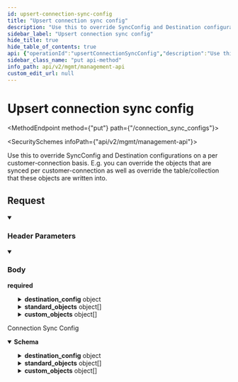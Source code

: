 ```yaml
---
id: upsert-connection-sync-config
title: "Upsert connection sync config"
description: "Use this to override SyncConfig and Destination configurations on a per customer-connection basis. E.g. you can override the objects that are synced per customer-connection as well as override the table/collection that these objects are written into."
sidebar_label: "Upsert connection sync config"
hide_title: true
hide_table_of_contents: true
api: {"operationId":"upsertConnectionSyncConfig","description":"Use this to override SyncConfig and Destination configurations on a per customer-connection basis. E.g. you can override the objects that are synced per customer-connection as well as override the table/collection that these objects are written into.","tags":["ConnectionSyncConfigs"],"security":[{"x-api-key":[]}],"parameters":[{"name":"x-customer-id","in":"header","schema":{"type":"string","example":"my-customer-1"},"description":"The customer ID that uniquely identifies the customer in your application","required":true},{"name":"x-provider-name","in":"header","schema":{"type":"string","example":"salesforce"},"description":"The provider name","required":true}],"requestBody":{"required":true,"content":{"application/json":{"schema":{"type":"object","properties":{"destination_config":{"description":"An object to override the default Destination configuration per connection.","oneOf":[{"description":"Config specific to Postgres destination","type":"object","title":"Postgres","properties":{"type":{"type":"string","enum":["postgres"]},"schema":{"type":"string","description":"The schema you'd like to sync to. This schema must already exist. Supaglue will not create it. If not specified, the schema specified in the Postgres Destination will be used.","example":"customer_1_schema"}},"required":["type","schema"]},{"description":"Config specific to BigQuery destination","type":"object","title":"BigQuery","properties":{"type":{"type":"string","enum":["bigquery"]},"dataset":{"type":"string","description":"The dataset you'd like to sync to. This dataset must already exist. Supaglue will not create it. If not specified, the dataset specified in the BigQuery Destination will be used.","example":"customer_1_dataset"}},"required":["type","dataset"]},{"description":":::note\nThis feature is only available in Preview to select customers on our Enterprise plan. [Contact us](mailto:team@supaglue.com) for more information.\n:::\n\nConfig specific to MongoDB destination\n","type":"object","title":"MongoDB (Preview)","properties":{"type":{"type":"string","enum":["mongodb"]},"collection":{"type":"string","description":"The collection you'd like to sync to. This collection must already exist. Supaglue will not create it. If not specified, the schema specified in the MongoDB Destination will be used.","example":"customer_1_schema"}},"required":["type","collection"]}]},"standard_objects":{"description":"A list of case-sensitive Provider standard objects to by synced. If specified, this list will take override the custom_objects list in SyncConfig.","type":"array","items":{"oneOf":[{"type":"object","title":"All","properties":{"object":{"type":"string","description":"The Provider object name (case sensitive)","example":"Contact"}},"required":["object"]},{"type":"object","title":"Postgres/BigQuery (Preview)","properties":{"object":{"type":"string","description":"The Provider object name (case sensitive)","example":"Contact"},"table":{"type":"string","description":"The table to write the object to. If specified, this will override the default table used by Supaglue.","example":"my_contacts"}},"required":["object","table"]},{"type":"object","title":"MongoDB (Preview)","properties":{"object":{"type":"string","description":"The Provider object name (case sensitive)","example":"Contact"},"collection":{"type":"string","description":"The collection to write the object to. If specified, this will override the default collection used by Supaglue.","example":"MyContacts"}},"required":["object","collection"]}]}},"custom_objects":{"description":"(Preview) A list of case-sensitive Provider custom objects to be synced. If specified, this list will take override the custom_objects list in SyncConfig.\n","type":"array","items":{"oneOf":[{"type":"object","title":"All","properties":{"object":{"type":"string","description":"The Provider object name (case sensitive)","example":"Contact__c"}},"required":["object"]},{"type":"object","title":"Postgres/BigQuery (Preview)","properties":{"object":{"type":"string","description":"The Provider object name (case sensitive)","example":"Contact__c"},"table":{"type":"string","description":"The table to write the object to. If specified, this will override the default table used by Supaglue.","example":"my_contacts"}},"required":["object","table"]},{"type":"object","title":"MongoDB (Preview)","properties":{"object":{"type":"string","description":"The Provider object name (case sensitive)","example":"Contact__c"},"collection":{"type":"string","description":"The collection to write the object to. If specified, this will override the default table used by Supaglue.","example":"MyContacts"}},"required":["object","collection"]}]}}},"title":"upsert_connection_sync_config"}}}},"responses":{"200":{"description":"Connection Sync Config","content":{"application/json":{"schema":{"type":"object","properties":{"destination_config":{"description":"An object to override the default Destination configuration per connection.","oneOf":[{"description":"Config specific to Postgres destination","type":"object","title":"Postgres","properties":{"type":{"type":"string","enum":["postgres"]},"schema":{"type":"string","description":"The schema you'd like to sync to. This schema must already exist. Supaglue will not create it. If not specified, the schema specified in the Postgres Destination will be used.","example":"customer_1_schema"}},"required":["type","schema"]},{"description":"Config specific to BigQuery destination","type":"object","title":"BigQuery","properties":{"type":{"type":"string","enum":["bigquery"]},"dataset":{"type":"string","description":"The dataset you'd like to sync to. This dataset must already exist. Supaglue will not create it. If not specified, the dataset specified in the BigQuery Destination will be used.","example":"customer_1_dataset"}},"required":["type","dataset"]},{"description":":::note\nThis feature is only available in Preview to select customers on our Enterprise plan. [Contact us](mailto:team@supaglue.com) for more information.\n:::\n\nConfig specific to MongoDB destination\n","type":"object","title":"MongoDB (Preview)","properties":{"type":{"type":"string","enum":["mongodb"]},"collection":{"type":"string","description":"The collection you'd like to sync to. This collection must already exist. Supaglue will not create it. If not specified, the schema specified in the MongoDB Destination will be used.","example":"customer_1_schema"}},"required":["type","collection"]}]},"standard_objects":{"description":"A list of case-sensitive Provider standard objects to by synced. If specified, this list will take override the custom_objects list in SyncConfig.","type":"array","items":{"oneOf":[{"type":"object","title":"All","properties":{"object":{"type":"string","description":"The Provider object name (case sensitive)","example":"Contact"}},"required":["object"]},{"type":"object","title":"Postgres/BigQuery (Preview)","properties":{"object":{"type":"string","description":"The Provider object name (case sensitive)","example":"Contact"},"table":{"type":"string","description":"The table to write the object to. If specified, this will override the default table used by Supaglue.","example":"my_contacts"}},"required":["object","table"]},{"type":"object","title":"MongoDB (Preview)","properties":{"object":{"type":"string","description":"The Provider object name (case sensitive)","example":"Contact"},"collection":{"type":"string","description":"The collection to write the object to. If specified, this will override the default collection used by Supaglue.","example":"MyContacts"}},"required":["object","collection"]}]}},"custom_objects":{"description":"(Preview) A list of case-sensitive Provider custom objects to be synced. If specified, this list will take override the custom_objects list in SyncConfig.\n","type":"array","items":{"oneOf":[{"type":"object","title":"All","properties":{"object":{"type":"string","description":"The Provider object name (case sensitive)","example":"Contact__c"}},"required":["object"]},{"type":"object","title":"Postgres/BigQuery (Preview)","properties":{"object":{"type":"string","description":"The Provider object name (case sensitive)","example":"Contact__c"},"table":{"type":"string","description":"The table to write the object to. If specified, this will override the default table used by Supaglue.","example":"my_contacts"}},"required":["object","table"]},{"type":"object","title":"MongoDB (Preview)","properties":{"object":{"type":"string","description":"The Provider object name (case sensitive)","example":"Contact__c"},"collection":{"type":"string","description":"The collection to write the object to. If specified, this will override the default table used by Supaglue.","example":"MyContacts"}},"required":["object","collection"]}]}}},"title":"connection_sync_config"}}}}},"method":"put","path":"/connection_sync_configs","servers":[{"url":"https://api.supaglue.io/mgmt/v2","description":"Supaglue API"}],"securitySchemes":{"x-api-key":{"type":"apiKey","name":"x-api-key","in":"header","description":"API key to allow developers to access the API"}},"jsonRequestBodyExample":{"destination_config":{"type":"postgres","schema":"customer_1_schema"},"standard_objects":[{"object":"Contact"},{"object":"Contact","table":"my_contacts"},{"object":"Contact","collection":"MyContacts"}],"custom_objects":[{"object":"Contact__c"},{"object":"Contact__c","table":"my_contacts"},{"object":"Contact__c","collection":"MyContacts"}]},"info":{"version":"0.14.18","title":"Management API","contact":{"name":"Supaglue","email":"docs@supaglue.com","url":"https://supaglue.com"},"description":"#### Introduction\n\nWelcome to the Management API documentation. You can use this API to manage customer integrations and connections.\n\n[![Run in Postman](https://run.pstmn.io/button.svg)](https://www.postman.com/supaglue/workspace/supaglue-public/overview)\n\n#### Base API URL\n\n```\nhttps://api.supaglue.io/mgmt/v2\n```\n"},"postman":{"name":"Upsert connection sync config","description":{"content":"Use this to override SyncConfig and Destination configurations on a per customer-connection basis. E.g. you can override the objects that are synced per customer-connection as well as override the table/collection that these objects are written into.","type":"text/plain"},"url":{"path":["connection_sync_configs"],"host":["{{baseUrl}}"],"query":[],"variable":[]},"header":[{"disabled":false,"description":{"content":"(Required) The customer ID that uniquely identifies the customer in your application","type":"text/plain"},"key":"x-customer-id","value":""},{"disabled":false,"description":{"content":"(Required) The provider name","type":"text/plain"},"key":"x-provider-name","value":""},{"key":"Content-Type","value":"application/json"},{"key":"Accept","value":"application/json"}],"method":"PUT","body":{"mode":"raw","raw":"\"\"","options":{"raw":{"language":"json"}}},"auth":{"type":"apikey","apikey":[{"type":"any","value":"x-api-key","key":"key"},{"type":"any","value":"<API Key>","key":"value"},{"type":"any","value":"header","key":"in"}]}}}
sidebar_class_name: "put api-method"
info_path: api/v2/mgmt/management-api
custom_edit_url: null
---
```



<h1 className={"openapi__heading"}>Upsert connection sync config</h1>

<MethodEndpoint method={"put"} path={"/connection_sync_configs"}></MethodEndpoint>

<SecuritySchemes infoPath={"api/v2/mgmt/management-api"}></SecuritySchemes>



Use this to override SyncConfig and Destination configurations on a per customer-connection basis. E.g. you can override the objects that are synced per customer-connection as well as override the table/collection that these objects are written into.

## Request

<details style={{"marginBottom":"1rem"}} className={"openapi-markdown__details"} data-collapsed={false} open={true}><summary style={{}}><h3 className={"openapi-markdown__details-summary-header-params"}>Header Parameters</h3></summary><div><ul><ParamsItem className={"paramsItem"} param={{"name":"x-customer-id","in":"header","schema":{"type":"string","example":"my-customer-1"},"description":"The customer ID that uniquely identifies the customer in your application","required":true}}></ParamsItem><ParamsItem className={"paramsItem"} param={{"name":"x-provider-name","in":"header","schema":{"type":"string","example":"salesforce"},"description":"The provider name","required":true}}></ParamsItem></ul></div></details><MimeTabs className={"openapi-tabs__mime"}><TabItem label={"application/json"} value={"application/json-schema"}><details style={{}} className={"openapi-markdown__details mime"} data-collapsed={false} open={true}><summary style={{}} className={"openapi-markdown__details-summary-mime"}><h3 className={"openapi-markdown__details-summary-header-body"}>Body</h3><strong className={"openapi-schema__required"}>required</strong></summary><div style={{"textAlign":"left","marginLeft":"1rem"}}></div><ul style={{"marginLeft":"1rem"}}><SchemaItem collapsible={true} className={"schemaItem"}><details style={{}} className={"openapi-markdown__details"}><summary style={{}}><span className={"openapi-schema__container"}><strong className={"openapi-schema__property"}>destination_config</strong><span className={"openapi-schema__name"}> object</span></span></summary><div style={{"marginLeft":"1rem"}}><div style={{"marginTop":".5rem","marginBottom":".5rem"}}>

An object to override the default Destination configuration per connection.

</div><div><span className={"badge badge--info"}>oneOf</span><SchemaTabs><TabItem label={"Postgres"} value={"0-item-properties"}><SchemaItem collapsible={false} name={"type"} required={true} schemaName={"string"} qualifierMessage={"**Possible values:** [`postgres`]"} schema={{"type":"string","enum":["postgres"]}}></SchemaItem><SchemaItem collapsible={false} name={"schema"} required={true} schemaName={"string"} qualifierMessage={undefined} schema={{"type":"string","description":"The schema you'd like to sync to. This schema must already exist. Supaglue will not create it. If not specified, the schema specified in the Postgres Destination will be used.","example":"customer_1_schema"}}></SchemaItem></TabItem><TabItem label={"BigQuery"} value={"1-item-properties"}><SchemaItem collapsible={false} name={"type"} required={true} schemaName={"string"} qualifierMessage={"**Possible values:** [`bigquery`]"} schema={{"type":"string","enum":["bigquery"]}}></SchemaItem><SchemaItem collapsible={false} name={"dataset"} required={true} schemaName={"string"} qualifierMessage={undefined} schema={{"type":"string","description":"The dataset you'd like to sync to. This dataset must already exist. Supaglue will not create it. If not specified, the dataset specified in the BigQuery Destination will be used.","example":"customer_1_dataset"}}></SchemaItem></TabItem><TabItem label={"MongoDB (Preview)"} value={"2-item-properties"}><SchemaItem collapsible={false} name={"type"} required={true} schemaName={"string"} qualifierMessage={"**Possible values:** [`mongodb`]"} schema={{"type":"string","enum":["mongodb"]}}></SchemaItem><SchemaItem collapsible={false} name={"collection"} required={true} schemaName={"string"} qualifierMessage={undefined} schema={{"type":"string","description":"The collection you'd like to sync to. This collection must already exist. Supaglue will not create it. If not specified, the schema specified in the MongoDB Destination will be used.","example":"customer_1_schema"}}></SchemaItem></TabItem></SchemaTabs></div></div></details></SchemaItem><SchemaItem collapsible={true} className={"schemaItem"}><details style={{}} className={"openapi-markdown__details"}><summary style={{}}><span className={"openapi-schema__container"}><strong className={"openapi-schema__property"}>standard_objects</strong><span className={"openapi-schema__name"}> object[]</span></span></summary><div style={{"marginLeft":"1rem"}}><div style={{"marginTop":".5rem","marginBottom":".5rem"}}>

A list of case-sensitive Provider standard objects to by synced. If specified, this list will take override the custom_objects list in SyncConfig.

</div><li><div style={{"fontSize":"var(--ifm-code-font-size)","opacity":"0.6","marginLeft":"-.5rem","paddingBottom":".5rem"}}>Array [</div></li><div><span className={"badge badge--info"}>oneOf</span><SchemaTabs><TabItem label={"All"} value={"0-item-properties"}><SchemaItem collapsible={false} name={"object"} required={true} schemaName={"string"} qualifierMessage={undefined} schema={{"type":"string","description":"The Provider object name (case sensitive)","example":"Contact"}}></SchemaItem></TabItem><TabItem label={"Postgres/BigQuery (Preview)"} value={"1-item-properties"}><SchemaItem collapsible={false} name={"object"} required={true} schemaName={"string"} qualifierMessage={undefined} schema={{"type":"string","description":"The Provider object name (case sensitive)","example":"Contact"}}></SchemaItem><SchemaItem collapsible={false} name={"table"} required={true} schemaName={"string"} qualifierMessage={undefined} schema={{"type":"string","description":"The table to write the object to. If specified, this will override the default table used by Supaglue.","example":"my_contacts"}}></SchemaItem></TabItem><TabItem label={"MongoDB (Preview)"} value={"2-item-properties"}><SchemaItem collapsible={false} name={"object"} required={true} schemaName={"string"} qualifierMessage={undefined} schema={{"type":"string","description":"The Provider object name (case sensitive)","example":"Contact"}}></SchemaItem><SchemaItem collapsible={false} name={"collection"} required={true} schemaName={"string"} qualifierMessage={undefined} schema={{"type":"string","description":"The collection to write the object to. If specified, this will override the default collection used by Supaglue.","example":"MyContacts"}}></SchemaItem></TabItem></SchemaTabs></div><li><div style={{"fontSize":"var(--ifm-code-font-size)","opacity":"0.6","marginLeft":"-.5rem"}}>]</div></li></div></details></SchemaItem><SchemaItem collapsible={true} className={"schemaItem"}><details style={{}} className={"openapi-markdown__details"}><summary style={{}}><span className={"openapi-schema__container"}><strong className={"openapi-schema__property"}>custom_objects</strong><span className={"openapi-schema__name"}> object[]</span></span></summary><div style={{"marginLeft":"1rem"}}><div style={{"marginTop":".5rem","marginBottom":".5rem"}}>

(Preview) A list of case-sensitive Provider custom objects to be synced. If specified, this list will take override the custom_objects list in SyncConfig.


</div><li><div style={{"fontSize":"var(--ifm-code-font-size)","opacity":"0.6","marginLeft":"-.5rem","paddingBottom":".5rem"}}>Array [</div></li><div><span className={"badge badge--info"}>oneOf</span><SchemaTabs><TabItem label={"All"} value={"0-item-properties"}><SchemaItem collapsible={false} name={"object"} required={true} schemaName={"string"} qualifierMessage={undefined} schema={{"type":"string","description":"The Provider object name (case sensitive)","example":"Contact__c"}}></SchemaItem></TabItem><TabItem label={"Postgres/BigQuery (Preview)"} value={"1-item-properties"}><SchemaItem collapsible={false} name={"object"} required={true} schemaName={"string"} qualifierMessage={undefined} schema={{"type":"string","description":"The Provider object name (case sensitive)","example":"Contact__c"}}></SchemaItem><SchemaItem collapsible={false} name={"table"} required={true} schemaName={"string"} qualifierMessage={undefined} schema={{"type":"string","description":"The table to write the object to. If specified, this will override the default table used by Supaglue.","example":"my_contacts"}}></SchemaItem></TabItem><TabItem label={"MongoDB (Preview)"} value={"2-item-properties"}><SchemaItem collapsible={false} name={"object"} required={true} schemaName={"string"} qualifierMessage={undefined} schema={{"type":"string","description":"The Provider object name (case sensitive)","example":"Contact__c"}}></SchemaItem><SchemaItem collapsible={false} name={"collection"} required={true} schemaName={"string"} qualifierMessage={undefined} schema={{"type":"string","description":"The collection to write the object to. If specified, this will override the default table used by Supaglue.","example":"MyContacts"}}></SchemaItem></TabItem></SchemaTabs></div><li><div style={{"fontSize":"var(--ifm-code-font-size)","opacity":"0.6","marginLeft":"-.5rem"}}>]</div></li></div></details></SchemaItem></ul></details></TabItem></MimeTabs><div><div><ApiTabs><TabItem label={"200"} value={"200"}><div>

Connection Sync Config

</div><div><MimeTabs className={"openapi-tabs__mime"} schemaType={"response"}><TabItem label={"application/json"} value={"application/json"}><SchemaTabs className={"openapi-tabs__schema"}><TabItem label={"Schema"} value={"Schema"}><details style={{}} className={"openapi-markdown__details response"} data-collapsed={false} open={true}><summary style={{}} className={"openapi-markdown__details-summary-response"}><strong>Schema</strong></summary><div style={{"textAlign":"left","marginLeft":"1rem"}}></div><ul style={{"marginLeft":"1rem"}}><SchemaItem collapsible={true} className={"schemaItem"}><details style={{}} className={"openapi-markdown__details"}><summary style={{}}><span className={"openapi-schema__container"}><strong className={"openapi-schema__property"}>destination_config</strong><span className={"openapi-schema__name"}> object</span></span></summary><div style={{"marginLeft":"1rem"}}><div style={{"marginTop":".5rem","marginBottom":".5rem"}}>

An object to override the default Destination configuration per connection.

</div><div><span className={"badge badge--info"}>oneOf</span><SchemaTabs><TabItem label={"Postgres"} value={"0-item-properties"}><SchemaItem collapsible={false} name={"type"} required={true} schemaName={"string"} qualifierMessage={"**Possible values:** [`postgres`]"} schema={{"type":"string","enum":["postgres"]}}></SchemaItem><SchemaItem collapsible={false} name={"schema"} required={true} schemaName={"string"} qualifierMessage={undefined} schema={{"type":"string","description":"The schema you'd like to sync to. This schema must already exist. Supaglue will not create it. If not specified, the schema specified in the Postgres Destination will be used.","example":"customer_1_schema"}}></SchemaItem></TabItem><TabItem label={"BigQuery"} value={"1-item-properties"}><SchemaItem collapsible={false} name={"type"} required={true} schemaName={"string"} qualifierMessage={"**Possible values:** [`bigquery`]"} schema={{"type":"string","enum":["bigquery"]}}></SchemaItem><SchemaItem collapsible={false} name={"dataset"} required={true} schemaName={"string"} qualifierMessage={undefined} schema={{"type":"string","description":"The dataset you'd like to sync to. This dataset must already exist. Supaglue will not create it. If not specified, the dataset specified in the BigQuery Destination will be used.","example":"customer_1_dataset"}}></SchemaItem></TabItem><TabItem label={"MongoDB (Preview)"} value={"2-item-properties"}><SchemaItem collapsible={false} name={"type"} required={true} schemaName={"string"} qualifierMessage={"**Possible values:** [`mongodb`]"} schema={{"type":"string","enum":["mongodb"]}}></SchemaItem><SchemaItem collapsible={false} name={"collection"} required={true} schemaName={"string"} qualifierMessage={undefined} schema={{"type":"string","description":"The collection you'd like to sync to. This collection must already exist. Supaglue will not create it. If not specified, the schema specified in the MongoDB Destination will be used.","example":"customer_1_schema"}}></SchemaItem></TabItem></SchemaTabs></div></div></details></SchemaItem><SchemaItem collapsible={true} className={"schemaItem"}><details style={{}} className={"openapi-markdown__details"}><summary style={{}}><span className={"openapi-schema__container"}><strong className={"openapi-schema__property"}>standard_objects</strong><span className={"openapi-schema__name"}> object[]</span></span></summary><div style={{"marginLeft":"1rem"}}><div style={{"marginTop":".5rem","marginBottom":".5rem"}}>

A list of case-sensitive Provider standard objects to by synced. If specified, this list will take override the custom_objects list in SyncConfig.

</div><li><div style={{"fontSize":"var(--ifm-code-font-size)","opacity":"0.6","marginLeft":"-.5rem","paddingBottom":".5rem"}}>Array [</div></li><div><span className={"badge badge--info"}>oneOf</span><SchemaTabs><TabItem label={"All"} value={"0-item-properties"}><SchemaItem collapsible={false} name={"object"} required={true} schemaName={"string"} qualifierMessage={undefined} schema={{"type":"string","description":"The Provider object name (case sensitive)","example":"Contact"}}></SchemaItem></TabItem><TabItem label={"Postgres/BigQuery (Preview)"} value={"1-item-properties"}><SchemaItem collapsible={false} name={"object"} required={true} schemaName={"string"} qualifierMessage={undefined} schema={{"type":"string","description":"The Provider object name (case sensitive)","example":"Contact"}}></SchemaItem><SchemaItem collapsible={false} name={"table"} required={true} schemaName={"string"} qualifierMessage={undefined} schema={{"type":"string","description":"The table to write the object to. If specified, this will override the default table used by Supaglue.","example":"my_contacts"}}></SchemaItem></TabItem><TabItem label={"MongoDB (Preview)"} value={"2-item-properties"}><SchemaItem collapsible={false} name={"object"} required={true} schemaName={"string"} qualifierMessage={undefined} schema={{"type":"string","description":"The Provider object name (case sensitive)","example":"Contact"}}></SchemaItem><SchemaItem collapsible={false} name={"collection"} required={true} schemaName={"string"} qualifierMessage={undefined} schema={{"type":"string","description":"The collection to write the object to. If specified, this will override the default collection used by Supaglue.","example":"MyContacts"}}></SchemaItem></TabItem></SchemaTabs></div><li><div style={{"fontSize":"var(--ifm-code-font-size)","opacity":"0.6","marginLeft":"-.5rem"}}>]</div></li></div></details></SchemaItem><SchemaItem collapsible={true} className={"schemaItem"}><details style={{}} className={"openapi-markdown__details"}><summary style={{}}><span className={"openapi-schema__container"}><strong className={"openapi-schema__property"}>custom_objects</strong><span className={"openapi-schema__name"}> object[]</span></span></summary><div style={{"marginLeft":"1rem"}}><div style={{"marginTop":".5rem","marginBottom":".5rem"}}>

(Preview) A list of case-sensitive Provider custom objects to be synced. If specified, this list will take override the custom_objects list in SyncConfig.


</div><li><div style={{"fontSize":"var(--ifm-code-font-size)","opacity":"0.6","marginLeft":"-.5rem","paddingBottom":".5rem"}}>Array [</div></li><div><span className={"badge badge--info"}>oneOf</span><SchemaTabs><TabItem label={"All"} value={"0-item-properties"}><SchemaItem collapsible={false} name={"object"} required={true} schemaName={"string"} qualifierMessage={undefined} schema={{"type":"string","description":"The Provider object name (case sensitive)","example":"Contact__c"}}></SchemaItem></TabItem><TabItem label={"Postgres/BigQuery (Preview)"} value={"1-item-properties"}><SchemaItem collapsible={false} name={"object"} required={true} schemaName={"string"} qualifierMessage={undefined} schema={{"type":"string","description":"The Provider object name (case sensitive)","example":"Contact__c"}}></SchemaItem><SchemaItem collapsible={false} name={"table"} required={true} schemaName={"string"} qualifierMessage={undefined} schema={{"type":"string","description":"The table to write the object to. If specified, this will override the default table used by Supaglue.","example":"my_contacts"}}></SchemaItem></TabItem><TabItem label={"MongoDB (Preview)"} value={"2-item-properties"}><SchemaItem collapsible={false} name={"object"} required={true} schemaName={"string"} qualifierMessage={undefined} schema={{"type":"string","description":"The Provider object name (case sensitive)","example":"Contact__c"}}></SchemaItem><SchemaItem collapsible={false} name={"collection"} required={true} schemaName={"string"} qualifierMessage={undefined} schema={{"type":"string","description":"The collection to write the object to. If specified, this will override the default table used by Supaglue.","example":"MyContacts"}}></SchemaItem></TabItem></SchemaTabs></div><li><div style={{"fontSize":"var(--ifm-code-font-size)","opacity":"0.6","marginLeft":"-.5rem"}}>]</div></li></div></details></SchemaItem></ul></details></TabItem><TabItem label={"Example (from schema)"} value={"Example (from schema)"}><ResponseSamples responseExample={"{\n  \"destination_config\": {},\n  \"standard_objects\": [\n    {},\n    {},\n    {}\n  ],\n  \"custom_objects\": [\n    {},\n    {},\n    {}\n  ]\n}"} language={"json"}></ResponseSamples></TabItem></SchemaTabs></TabItem></MimeTabs></div></TabItem></ApiTabs></div></div>
      